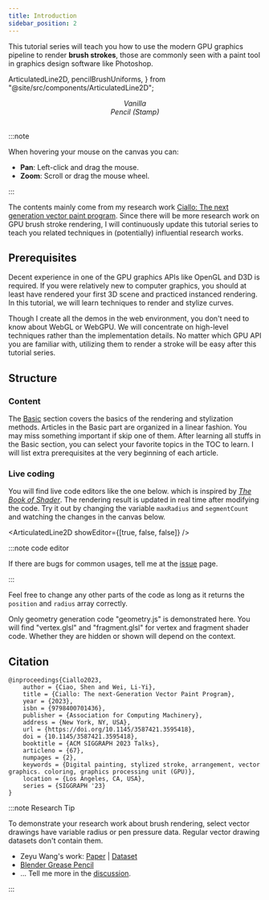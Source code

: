 ```yaml
---
title: Introduction
sidebar_position: 2
---
```


This tutorial series will teach you how to use the modern GPU graphics pipeline to render **brush strokes**,
those are commonly seen with a paint tool in graphics design software like Photoshop.

  ArticulatedLine2D,
  pencilBrushUniforms,
} from "@site/src/components/ArticulatedLine2D";

<div className="row row--no-gutters margin-left--xs">
  <div className="col col--6">
    <ArticulatedLine2D />
    <center>
      <em> Vanilla </em>
    </center>
  </div>
  <div className="col col--6">
    <ArticulatedLine2D uniforms={pencilBrushUniforms} />
    <center>
      <em> Pencil (Stamp) </em>
    </center>
  </div>
</div>
<br />

:::note

When hovering your mouse on the canvas you can:

- **Pan**: Left-click and drag the mouse.
- **Zoom**: Scroll or drag the mouse wheel.

:::

The contents mainly come from my research work [Ciallo: The next generation vector paint program][Ciallo].
Since there will be more research work on GPU brush stroke rendering,
I will continuously update this tutorial series to teach you related techniques in (potentially) influential research works.

## Prerequisites
Decent experience in one of the GPU graphics APIs like OpenGL and D3D is required.
If you were relatively new to computer graphics, you should at least have rendered your first 3D scene and practiced instanced rendering.
In this tutorial, we will learn techniques to render and stylize curves.

Though I create all the demos in the web environment, you don't need to know about WebGL or WebGPU.
We will concentrate on high-level techniques rather than the implementation details.
No matter which GPU API you are familiar with, utilizing them to render a stroke will be easy after this tutorial series.

## Structure

### Content
The [Basic](../category/basics/) section covers the basics of the rendering and stylization methods.
Articles in the Basic part are organized in a linear fashion.
You may miss something important if skip one of them.
After learning all stuffs in the Basic section, you can select your favorite topics in the TOC to learn.
I will list extra prerequisites at the very beginning of each article.

### Live coding
You will find live code editors like the one below. which is inspired by [_The Book of Shader_].
The rendering result is updated in real time after modifying the code.
Try it out by changing the variable `maxRadius` and `segmentCount` and watching the changes in the canvas below.

<ArticulatedLine2D showEditor={[true, false, false]} />

:::note code editor

If there are bugs for common usages, tell me at the [issue](https://github.com/ShenCiao/brush-rendering-tutorial/issues) page.

:::

Feel free to change any other parts of the code as long as it returns the `position` and `radius` array correctly.

Only geometry generation code "geometry.js" is demonstrated here.
You will find "vertex.glsl" and "fragment.glsl" for vertex and fragment shader code.
Whether they are hidden or shown will depend on the context.

## Citation

```
@inproceedings{Ciallo2023,
    author = {Ciao, Shen and Wei, Li-Yi},
    title = {Ciallo: The next-Generation Vector Paint Program},
    year = {2023},
    isbn = {9798400701436},
    publisher = {Association for Computing Machinery},
    address = {New York, NY, USA},
    url = {https://doi.org/10.1145/3587421.3595418},
    doi = {10.1145/3587421.3595418},
    booktitle = {ACM SIGGRAPH 2023 Talks},
    articleno = {67},
    numpages = {2},
    keywords = {Digital painting, stylized stroke, arrangement, vector graphics. coloring, graphics processing unit (GPU)},
    location = {Los Angeles, CA, USA},
    series = {SIGGRAPH '23}
}
```

:::note Research Tip

To demonstrate your research work about brush rendering, select vector drawings have variable radius or pen pressure data.
Regular vector drawing datasets don't contain them.

- Zeyu Wang's work: [Paper](https://dl.acm.org/doi/10.1145/3450626.3459819) | [Dataset](https://github.com/zachzeyuwang/tracing-vs-freehand)
- [Blender Grease Pencil](https://cloud.blender.org/p/gallery/5b642e25bf419c1042056fc6)
- ... Tell me more in the [discussion](https://github.com/ShenCiao/brush-rendering-tutorial/discussions/1).

:::

[code repository]: https://github.com/ShenCiao/brush-rendering-tutorial
[Ciallo]: https://github.com/ShenCiao/Ciallo
[_The Book of Shader_]: https://thebookofshaders.com/
